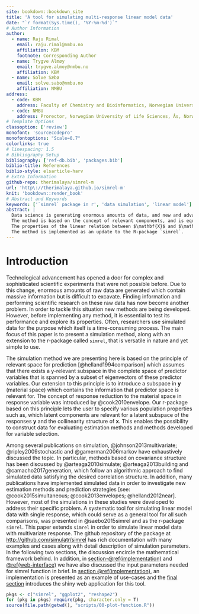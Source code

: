 ```yaml
---
site: bookdown::bookdown_site
title: 'A tool for simulating multi-response linear model data'
date: "`r format(Sys.time(), '%Y-%m-%d')`"
# Author Information
author:
  - name: Raju Rimal
    email: raju.rimal@nmbu.no
    affiliation: KBM
    footnote: Corresponding Author
  - name: Trygve Almøy
    email: trygve.almoy@nmbu.no
    affiliation: KBM
  - name: Solve Sæbø
    email: solve.sabo@nmbu.no
    affiliation: NMBU
address:
  - code: KBM
    address: Faculty of Chemistry and Bioinformatics, Norwegian University of Life Sciences, Ås, Norway
  - code: NMBU
    address: Prorector, Norwegian University of Life Sciences, Ås, Norway
# Template Options
classoption: ['review']
monofont: 'sourcecodepro'
monofontoptions: "Scale=0.7"
colorlinks: true
# linespacing: 1.5
# Bibliography Setup
bibliography: ['ref-db.bib', 'packages.bib']
biblio-title: References
biblio-style: elsarticle-harv
# Extra Information
github-repo: therimalaya/simrel-m
url: 'http\://therimalaya.github.io/simrel-m'
knit: 'bookdown::render_book'
# Abstract and Keywords
keywords: ['`simrel` package in r', 'data simulation', 'linear model']
abstract: |
  Data science is generating enormous amounts of data, and new and advanced analytical methods are constantly being developed to cope with the challenge of extracting information from such "big-data". Researchers often use simulated data to assess and document the properties of these new methods, and in this paper we present an extension to the R-package `simrel`, which is a versatile and transparent tool for simulating linear model data with an extensive range of adjustable properties.
  The method is based on the concept of relevant components, and is equivalent to the newly developed envelope model. It is a multi-response extension of R-package `simrel` which is available in R-package repository CRAN, and as `simrel` the new approach is essentially based on random rotations of latent relevant components to obtain a predictor matrix $\mathbf{X}$, but in addition we introduce random rotations of latent components spanning a response space in order to obtain a multivariate response matrix $\mathbf{Y}$.
  The properties of the linear relation between $\mathbf{X}$ and $\mathbf{Y}$ are defined by a small set of input parameters which allow versatile and adjustable simulations. Sub-space rotations also allow for generating data suitable for testing variable selection methods in multi-response settings.
  The method is implemented as an update to the R-package `simrel`.
---
```


# Introduction #

Technological advancement has opened a door for complex and sophisticated scientific experiments that were not possible before. Due to this change, enormous amounts of raw data are generated which contain massive information but is difficult to excavate. Finding information and performing scientific research on these raw data has now become another problem. In order to tackle this situation new methods are being developed. However, before implementing any method, it is essential to test its performance and explore its properties. Often, researchers use simulated data for the purpose which itself is a time-consuming process. The main focus of this paper is to present a simulation method, along with an extension to the r-package called `simrel`, that is versatile in nature and yet simple to use. 

The simulation method we are presenting here is based on the principle of relevant space for prediction [@helland1994comparison] which assumes that there exists a y-relevant subspace in the complete space of predictor variables that is spanned by a subset of eigenvectors of these predictor variables. Our extension to this principle is to introduce a subspace in $\mathbf{y}$ (material space) which contains the information that predictor space is relevant for. The concept of response reduction to the material space in response variable was introduced by @cook2010envelope. Our r-package based on this principle lets the user to specify various population properties such as,  which latent components are relevant for a latent subspace of the responses $\mathbf{y}$ and the collinearity structure of $\mathbf{x}$. This enables the possibility to construct data for evaluating estimation methods and methods developed for variable selection. 

Among several publications on simulation, @johnson2013multivariate; @ripley2009stochastic and @gamerman2006markov have exhaustively discussed the topic. In particular, methods based on covariance structure has been discussed by @arteaga2010simulate; @arteaga2013building and @camacho2017generation, which follow an algorithmic approach to find simulated data satisfying the desired correlation structure. In addition, many publications have implemented simulated data in order to investigate new estimation methods and prediction strategies [see: @cook2015simultaneous; @cook2013envelopes; @helland2012near]. However, most of the simulations in these studies were developed to address their specific problem. A systematic tool for simulating linear model data with single response, which could serve as a general tool for all such comparisons, was presented in @saebo2015simrel and as the r-package `simrel`. This paper extends `simrel` in order to simulate linear model data with multivariate response. The github repository of the package at [http://github.com/simulatr/simrel](http://github.com/simulatr/simrel) has rich documentation with many examples and cases along with detail description of simulation parameters. In the following two sections, the discussion encircle the mathematical framework behind. In addition, in [section-\@ref(implementation)](#implementation) and [\@ref(web-interface)](#web-interface) we have also discussed the input parameters needed for simrel function in brief. In [section \@ref(implementation)](#implementation), an implementation is presented as an example of use-cases and the [final section](#web-interface) introduces the shiny web application for this tool.

```r
pkgs <- c("simrel", "ggplot2", "reshape2")
for (pkg in pkgs) require(pkg, character.only = T)
source(file.path(getwd(), "scripts/00-plot-function.R"))
```


